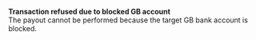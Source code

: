   
<Card title="008516" href="/development-ressources/errors/codes/008516">  

 **Transaction refused due to blocked GB account**  
 The payout cannot be performed because the target GB bank account is blocked.  

</Card>